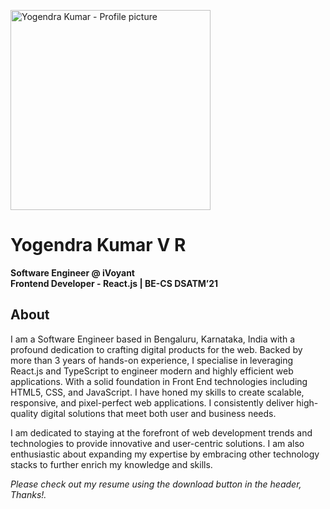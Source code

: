 
<img
  src="src/assets/images/ProfilePicture.jpg"
  alt="Yogendra Kumar - Profile picture"
  width="320"
  height="320"
  class="rounded-full"
/>

# Yogendra Kumar V R

**Software Engineer @ iVoyant** <br />
**Frontend Developer - React.js | BE-CS DSATM’21**

<SocialMediaInformation />

## About

I am a Software Engineer based in Bengaluru, Karnataka, India with a profound dedication to crafting digital products for the web. Backed by more than 3 years of hands-on experience, I specialise in leveraging React.js and TypeScript to engineer modern and highly efficient web applications.
With a solid foundation in Front End technologies including HTML5, CSS, and JavaScript. I have honed my skills to create scalable, responsive, and pixel-perfect web applications. I consistently deliver high-quality digital solutions that meet both user and business needs.

I am dedicated to staying at the forefront of web development trends and technologies to provide innovative and user-centric solutions.
I am also enthusiastic about expanding my expertise by embracing other technology stacks to further enrich my knowledge and skills.

_Please check out my resume using the download button in the header, Thanks!._
